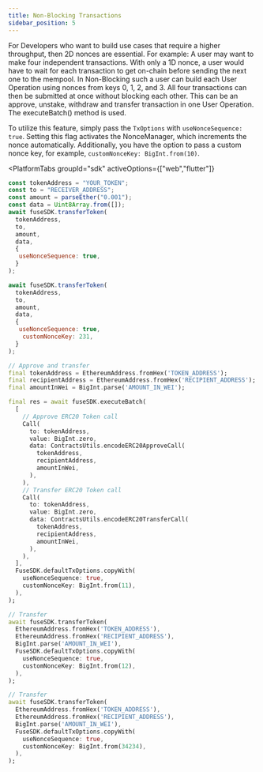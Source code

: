 ```yaml
---
title: Non-Blocking Transactions
sidebar_position: 5
---
```



For Developers who want to build use cases that require a higher throughput, then 2D nonces are essential. For example: A user may want to make four independent transactions. With only a 1D nonce, a user would have to wait for each transaction to get on-chain before sending the next one to the mempool. In Non-Blocking such a user can build each User Operation using nonces from keys 0, 1, 2, and 3. All four transactions can then be submitted at once without blocking each other. This can be an approve, unstake, withdraw and transfer transaction in one User Operation. The executeBatch() method is used.

To utilize this feature, simply pass the `TxOptions` with `useNonceSequence: true`. Setting this flag activates the NonceManager, which increments the nonce automatically. Additionally, you have the option to pass a custom nonce key, for example, `customNonceKey: BigInt.from(10)`.

<PlatformTabs
	groupId="sdk"
	activeOptions={["web","flutter"]}
>
<PlatformTabItem value="web">

```javascript
const tokenAddress = "YOUR_TOKEN";
const to = "RECEIVER_ADDRESS";
const amount = parseEther("0.001");
const data = Uint8Array.from([]);
await fuseSDK.transferToken(
  tokenAddress,
  to,
  amount,
  data,
  {
   useNonceSequence: true,
  }
);

await fuseSDK.transferToken(
  tokenAddress,
  to,
  amount,
  data,
  {
   useNonceSequence: true,
    customNonceKey: 231,
  }
);
```

</PlatformTabItem>

<PlatformTabItem value="flutter">

```dart
// Approve and transfer
final tokenAddress = EthereumAddress.fromHex('TOKEN_ADDRESS');
final recipientAddress = EthereumAddress.fromHex('RECIPIENT_ADDRESS');
final amountInWei = BigInt.parse('AMOUNT_IN_WEI');

final res = await fuseSDK.executeBatch(
  [
    // Approve ERC20 Token call
    Call(
      to: tokenAddress,
      value: BigInt.zero,
      data: ContractsUtils.encodeERC20ApproveCall(
        tokenAddress,
        recipientAddress,
        amountInWei,
      ),
    ),
    // Transfer ERC20 Token call
    Call(
      to: tokenAddress,
      value: BigInt.zero,
      data: ContractsUtils.encodeERC20TransferCall(
        tokenAddress,
        recipientAddress,
        amountInWei,
      ),
    ),
  ],
  FuseSDK.defaultTxOptions.copyWith(
    useNonceSequence: true,
    customNonceKey: BigInt.from(11),
  ),
);

// Transfer
await fuseSDK.transferToken(
  EthereumAddress.fromHex('TOKEN_ADDRESS'),
  EthereumAddress.fromHex('RECIPIENT_ADDRESS'),
  BigInt.parse('AMOUNT_IN_WEI'),
  FuseSDK.defaultTxOptions.copyWith(
    useNonceSequence: true,
    customNonceKey: BigInt.from(12),
  ),
);

// Transfer
await fuseSDK.transferToken(
  EthereumAddress.fromHex('TOKEN_ADDRESS'),
  EthereumAddress.fromHex('RECIPIENT_ADDRESS'),
  BigInt.parse('AMOUNT_IN_WEI'),
  FuseSDK.defaultTxOptions.copyWith(
    useNonceSequence: true,
    customNonceKey: BigInt.from(34234),
  ),
);
```

</PlatformTabItem>
</PlatformTabs>
